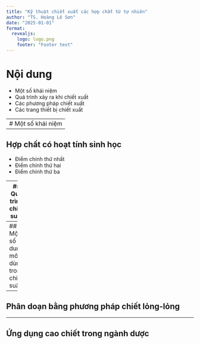 ```yaml
---
title: "Kỹ thuật chiết xuất các hợp chất từ tự nhiên"
author: "TS. Hoàng Lê Sơn"
date: "2025-01-01"
format:
  revealjs:
    logo: logo.png
    footer: "Footer text"
---
```


# Nội dung

- Một số khái niệm
- Quá trình xảy ra khi chiết xuất 
- Các phương pháp chiết xuất
- Các trang thiết bị chiết xuất


---
# Một số khái niệm
---

## Hợp chất có hoạt tính sinh học

- Điểm chính thứ nhất
- Điểm chính thứ hai
- Điểm chính thứ ba

---
## Quá trình chiết suất


---
## Một số dung môi dùng trong chiết suất

---
## Phân doạn bằng phương pháp chiết lỏng-lỏng

---
## Ứng dụng cao chiết trong ngành dược


